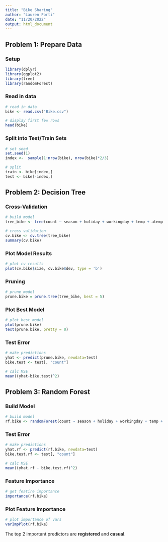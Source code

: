 ---
title: "Bike Sharing"
author: "Lauren Forti"
date: "11/20/2022"
output: html_document
---


## **Problem 1: Prepare Data**
### Setup
```{r warning=FALSE, message=FALSE}
library(dplyr)
library(ggplot2)
library(tree)
library(randomForest)
```

### Read in data
```{r}
# read in data
bike <- read.csv("Bike.csv")

# display first few rows
head(bike)
```

### Split into Test/Train Sets
```{r}
# set seed
set.seed(1)
index <-  sample(1:nrow(bike), nrow(bike)*2/3)

# split
train <- bike[index,]
test <- bike[-index,]
```



## **Problem 2: Decision Tree**
### Cross-Validation
```{r}
# build model
tree_bike <- tree(count ~ season + holiday + workingday + temp + atemp + humidity + windspeed + casual + registered, data=train)

# cross validation
cv.bike <- cv.tree(tree_bike)
summary(cv.bike)
```

### Plot Model Results
```{r}
# plot cv results
plot(cv.bike$size, cv.bike$dev, type = 'b')
```

### Pruning
```{r}
# prune model
prune.bike = prune.tree(tree_bike, best = 5)
```

### Plot Best Model
```{r}
# plot best model
plot(prune.bike)
text(prune.bike, pretty = 0)
```

### Test Error
```{r}
# make predictions
yhat <- predict(prune.bike, newdata=test)
bike.test <- test[, "count"]

# calc MSE
mean((yhat-bike.test)^2)
```



## **Problem 3: Random Forest**
### Build Model
```{r}
# build model
rf.bike <- randomForest(count ~ season + holiday + workingday + temp + atemp + humidity + windspeed + casual + registered, data=train, importance=TRUE)
```

### Test Error
```{r}
# make predictions
yhat.rf <- predict(rf.bike, newdata=test)
bike.test.rf <- test[, "count"]

# calc MSE
mean((yhat.rf - bike.test.rf)^2)
```

### Feature Importance
```{r}
# get featire importance
importance(rf.bike)
```

### Plot Feature Importance
```{r}
# plot importance of vars
varImpPlot(rf.bike)
```

The top 2 important predictors are **registered** and **casual**.  
\
\
\